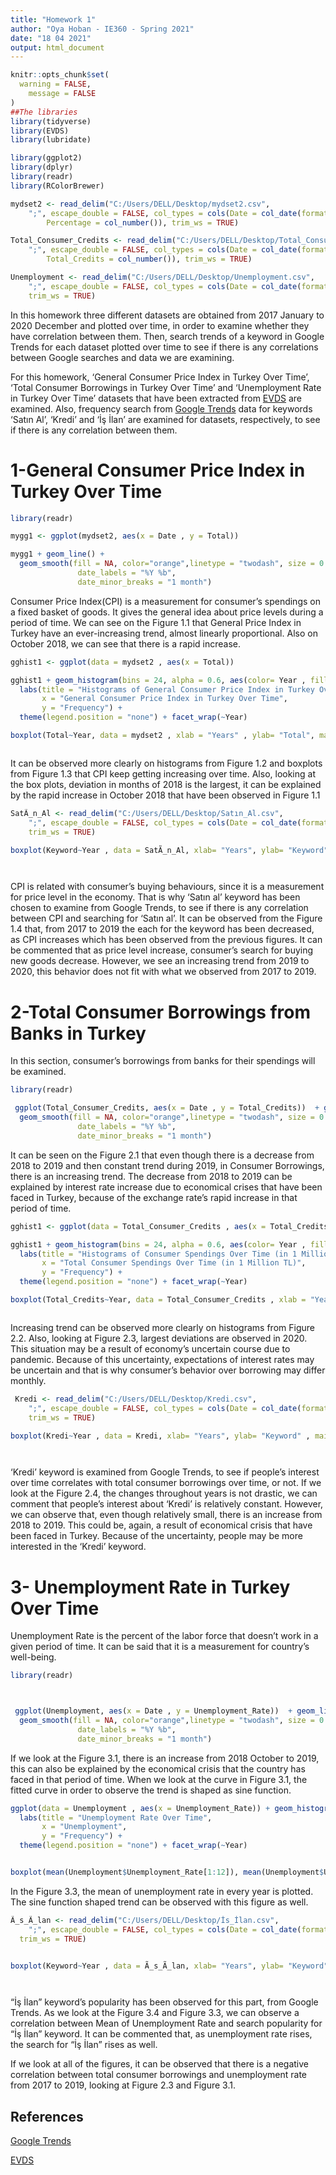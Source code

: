 ```yaml
---
title: "Homework 1"
author: "Oya Hoban - IE360 - Spring 2021"
date: "18 04 2021"
output: html_document
---
```



```r
knitr::opts_chunk$set(
  warning = FALSE,
	message = FALSE
)
##The libraries
library(tidyverse)
library(EVDS)
library(lubridate)

library(ggplot2)
library(dplyr)
library(readr)
library(RColorBrewer)

mydset2 <- read_delim("C:/Users/DELL/Desktop/mydset2.csv", 
    ";", escape_double = FALSE, col_types = cols(Date = col_date(format = "%Y-%m"), 
        Percentage = col_number()), trim_ws = TRUE)

Total_Consumer_Credits <- read_delim("C:/Users/DELL/Desktop/Total_Consumer_Credits.csv", 
    ";", escape_double = FALSE, col_types = cols(Date = col_date(format = "%Y-%m"), 
        Total_Credits = col_number()), trim_ws = TRUE)

Unemployment <- read_delim("C:/Users/DELL/Desktop/Unemployment.csv", 
    ";", escape_double = FALSE, col_types = cols(Date = col_date(format = "%Y-%m")), 
    trim_ws = TRUE)

```
In this homework three different datasets are obtained from 2017 January to 2020 December and plotted over time, in order to examine whether they have correlation between them. Then, search trends of a keyword in Google Trends for each dataset plotted over time to see if there is any correlations between Google searches and data we are examining.

For this homework, 'General Consumer Price Index in Turkey Over Time', 'Total Consumer Borrowings in Turkey Over Time' and 'Unemployment Rate in Turkey Over Time' datasets that have been extracted from [EVDS](https://evds2.tcmb.gov.tr/index.php) are examined. Also, frequency search from [Google Trends](https://trends.google.com/trends/?geo=US) data for keywords 'Satın Al', 'Kredi' and 'İş İlan' are examined for datasets, respectively, to see if there is any correlation between them.

# 1-General Consumer Price Index in Turkey Over Time  



```r
library(readr)

mygg1 <- ggplot(mydset2, aes(x = Date , y = Total)) 

mygg1 + geom_line() +
  geom_smooth(fill = NA, color="orange",linetype = "twodash", size = 0.5) + labs(title= "General Consumer Price Index in Turkey Over Time(Monthly)",x= "Dates", y= "General Consumer Price Index in Turkey" ) + scale_x_date(date_breaks = "6 month",
               date_labels = "%Y %b",
               date_minor_breaks = "1 month")


```
Consumer Price Index(CPI) is a measurement for consumer's spendings on a fixed basket of goods. It gives the general idea about price levels during a period of time. We can see on the Figure 1.1 that General Price Index in Turkey have an ever-increasing trend, almost linearly proportional. Also on October 2018, we can see that there is a rapid increase.



```r
gghist1 <- ggplot(data = mydset2 , aes(x = Total))

gghist1 + geom_histogram(bins = 24, alpha = 0.6, aes(color= Year , fill= Year))  +
  labs(title = "Histograms of General Consumer Price Index in Turkey Over Time",
       x = "General Consumer Price Index in Turkey Over Time",
       y = "Frequency") +
  theme(legend.position = "none") + facet_wrap(~Year)  


```



```r

boxplot(Total~Year, data = mydset2 , xlab = "Years" , ylab= "Total", main= "General Consumer Price Index in Turkey Over Time Based on Years", col = c("green","yellow","purple", "cyan"))



```

It can be observed more clearly on histograms from Figure 1.2 and boxplots from Figure 1.3 that CPI keep getting increasing over time. Also, looking at the box plots, deviation in months of 2018 is the largest, it can be explained by the rapid increase in October 2018 that have been observed in Figure 1.1

```r



SatÃ_n_Al <- read_delim("C:/Users/DELL/Desktop/Satın_Al.csv", 
    ";", escape_double = FALSE, col_types = cols(Date = col_date(format = "%d.%m.%Y")), 
    trim_ws = TRUE)

boxplot(Keyword~Year , data = SatÃ_n_Al, xlab= "Years", ylab= "Keyword" , main= "'Satın Al' Keyword Search Over the Years in Turkey", col = c("green","yellow","purple", "cyan" ))




```

CPI is related with consumer's buying behaviours, since it is a measurement for price level in the economy. That is why 'Satın al' keyword has been chosen to examine from Google Trends, to see if there is any correlation between CPI and searching for 'Satın al'. It can be observed from the Figure 1.4 that, from 2017 to 2019 the each for the keyword has been decreased, as CPI increases which has been observed from the previous figures. It can be commented that as price level increase, consumer's search for buying new goods decrease. However, we see an increasing trend from 2019 to 2020, this behavior does not fit with what we observed from 2017 to 2019.

# 2-Total Consumer Borrowings from Banks in Turkey

In this section, consumer's borrowings from banks for their spendings will be examined.

```r
library(readr)

 ggplot(Total_Consumer_Credits, aes(x = Date , y = Total_Credits))  + geom_line() +
  geom_smooth(fill = NA, color="orange",linetype = "twodash", size = 0.5) + labs(title= "Total Consumer Borrowings(Monthly, in 1 Million TL)",x= "Dates", y= "Total Borrowings by Consumers" ) + scale_x_date(date_breaks = "6 month",
               date_labels = "%Y %b",
               date_minor_breaks = "1 month")


```
It can be seen on the Figure 2.1 that even though there is a decrease from 2018 to 2019 and then constant trend during 2019, in Consumer Borrowings, there is an increasing trend. The decrease from 2018 to 2019 can be explained by interest rate increase due to economical crises that have been faced in Turkey, because of the exchange rate's rapid increase in that period of time.


```r
gghist1 <- ggplot(data = Total_Consumer_Credits , aes(x = Total_Credits))

gghist1 + geom_histogram(bins = 24, alpha = 0.6, aes(color= Year , fill= Year))  +
  labs(title = "Histograms of Consumer Spendings Over Time (in 1 Million TL)",
       x = "Total Consumer Spendings Over Time (in 1 Million TL)",
       y = "Frequency") +
  theme(legend.position = "none") + facet_wrap(~Year)  


```

```r

boxplot(Total_Credits~Year, data = Total_Consumer_Credits , xlab = "Years" , ylab= "Total Borrowings", main= "Total Consumer Borrowings Over Time (in 1 Million TL) Based on Years", col = c("green","yellow","purple", "cyan"))



```
Increasing trend can be observed more clearly on histograms from Figure 2.2. Also, looking at Figure 2.3, largest deviations are observed in 2020. This situation may be a result of economy's uncertain course due to pandemic. Because of this uncertainty, expectations of interest rates may be uncertain and that is why consumer's behavior over borrowing may differ monthly.

```r



 Kredi <- read_delim("C:/Users/DELL/Desktop/Kredi.csv", 
    ";", escape_double = FALSE, col_types = cols(Date = col_date(format = "%d.%m.%Y")), 
    trim_ws = TRUE)

boxplot(Kredi~Year , data = Kredi, xlab= "Years", ylab= "Keyword" , main= "'Kredi' Keyword Search Over the Years in Turkey", col = c("green","yellow","purple", "cyan" ))




```

'Kredi' keyword is examined from Google Trends, to see if people's interest over time correlates with total consumer borrowings over time, or not. If we look at the Figure 2.4, the changes throughout years is not drastic, we can comment that people's interest about 'Kredi' is relatively constant. However, we can observe that, even though relatively small, there is an increase from 2018 to 2019. This could be, again, a result of economical crisis that have been faced in Turkey. Because of the uncertainty, people may be more interested in the 'Kredi' keyword.


# 3- Unemployment Rate in Turkey Over Time 

Unemployment Rate is the percent of the labor force that doesn't work in a given period of time. It can be said that it is a measurement for country's well-being. 

```r
library(readr)



 ggplot(Unemployment, aes(x = Date , y = Unemployment_Rate))  + geom_line() +
  geom_smooth(fill = NA, color="orange",linetype = "twodash", size = 0.5) + labs(title= "Unemployment Rate in Turkey (Monthly)",x= "Dates", y= "Unemployment Rate in Turkey" ) + scale_x_date(date_breaks = "6 month",
               date_labels = "%Y %b",
               date_minor_breaks = "1 month")


```
If we look at the Figure 3.1, there is an increase from 2018 October to 2019, this can also be explained by the economical crisis that the country has faced in that period of time. When we look at the curve in Figure 3.1, the fitted curve in order to observe the trend is shaped as sine function. 

```r


ggplot(data = Unemployment , aes(x = Unemployment_Rate)) + geom_histogram(bins = 24, alpha = 0.6, aes(color= Year , fill= Year))  +
  labs(title = "Unemployment Rate Over Time",
       x = "Unemployment",
       y = "Frequency") +
  theme(legend.position = "none") + facet_wrap(~Year)  



```



```r
boxplot(mean(Unemployment$Unemployment_Rate[1:12]), mean(Unemployment$Unemployment_Rate[12:24]),mean(Unemployment$Unemployment_Rate[24:36]), mean(Unemployment$Unemployment_Rate[36:48]), names=c("2017", "2018" , "2019", "2020"), col=c("green","yellow","purple", "cyan" ) )


```

In the Figure 3.3, the mean of unemployment rate in every year is plotted. The sine function shaped trend can be observed with this figure as well.

```r


Ã_s_Ã_lan <- read_delim("C:/Users/DELL/Desktop/İs_İlan.csv", 
    ";", escape_double = FALSE, col_types = cols(Date = col_date(format = "%d.%m.%Y")), 
  trim_ws = TRUE)


boxplot(Keyword~Year , data = Ã_s_Ã_lan, xlab= "Years", ylab= "Keyword" , main= "'İş İlan' Keyword Search Over the Years in Turkey", col = c("green","yellow","purple", "cyan" ))




```

"İş İlan" keyword's popularity has been observed for this part, from Google Trends. As we look at the Figure 3.4 and Figure 3.3, we can observe a correlation between Mean of Unemployment Rate and search popularity for "İş İlan" keyword. It can be commented that, as unemployment rate rises, the search for "İş İlan" rises as well. 

If we look at all of the figures, it can be observed that there is a negative correlation between total consumer borrowings and unemployment rate from 2017 to 2019, looking at Figure 2.3 and Figure 3.1. 


## References

[Google Trends](https://trends.google.com/trends/?geo=US)

[EVDS](https://evds2.tcmb.gov.tr/index.php)

